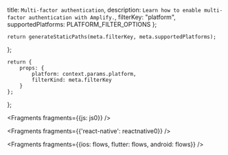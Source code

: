   title: `Multi-factor authentication`,
  description: `Learn how to enable multi-factor authentication with Amplify.`,
  filterKey: "platform",
  supportedPlatforms: PLATFORM_FILTER_OPTIONS
};
      


    return generateStaticPaths(meta.filterKey, meta.supportedPlatforms);
};

    return {
        props: {
            platform: context.params.platform,
            filterKind: meta.filterKey
        }
    };
};


<Fragments fragments={{js: js0}} />


<Fragments fragments={{'react-native': reactnative0}} />


<Fragments fragments={{ios: flows, flutter: flows, android: flows}} />
